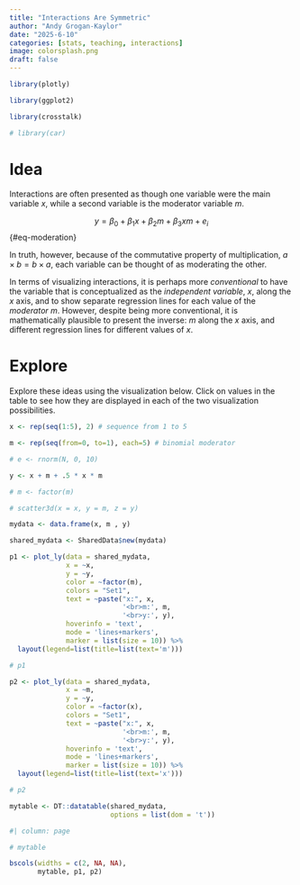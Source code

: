 ```yaml
---
title: "Interactions Are Symmetric"
author: "Andy Grogan-Kaylor" 
date: "2025-6-10"
categories: [stats, teaching, interactions]
image: colorsplash.png
draft: false
---
```


```r

library(plotly)

library(ggplot2)

library(crosstalk)

# library(car)

```

# Idea

Interactions are often presented as though one variable were the main variable *x*, while a second variable is the moderator variable *m*.

$$y = \beta_0 + \beta_1 x + \beta_2 m + \beta_3 xm + e_i$$ {#eq-moderation}

In truth, however, because of the commutative property of multiplication, $a \times b = b \times a$, each variable can be thought of as moderating the other.

In terms of visualizing interactions, it is perhaps more *conventional* to have the variable that is conceptualized as the *independent variable*, *x*, along the *x* axis, and to show separate regression lines for each value of the *moderator* *m*. However, despite being more conventional, it is mathematically plausible to present the inverse: *m* along the *x* axis, and different regression lines for different values of *x*.

# Explore

Explore these ideas using the visualization below. Click on values in the table to see how they are displayed in each of the two visualization possibilities.

```r

x <- rep(seq(1:5), 2) # sequence from 1 to 5

m <- rep(seq(from=0, to=1), each=5) # binomial moderator

# e <- rnorm(N, 0, 10)

y <- x + m + .5 * x * m 

# m <- factor(m)

# scatter3d(x = x, y = m, z = y)

mydata <- data.frame(x, m , y)

shared_mydata <- SharedData$new(mydata)

```

```r

p1 <- plot_ly(data = shared_mydata, 
              x = ~x, 
              y = ~y,
              color = ~factor(m), 
              colors = "Set1",
              text = ~paste("x:", x, 
                            '<br>m:', m,
                            '<br>y:', y),
              hoverinfo = 'text',
              mode = 'lines+markers',
              marker = list(size = 10)) %>% 
  layout(legend=list(title=list(text='m')))

# p1

```

```r

p2 <- plot_ly(data = shared_mydata, 
              x = ~m, 
              y = ~y,
              color = ~factor(x), 
              colors = "Set1",
              text = ~paste("x:", x, 
                            '<br>m:', m,
                            '<br>y:', y),
              hoverinfo = 'text',
              mode = 'lines+markers',
              marker = list(size = 10)) %>% 
  layout(legend=list(title=list(text='x')))

# p2

```

```r

mytable <- DT::datatable(shared_mydata, 
                         options = list(dom = 't'))

```


```r
#| column: page

# mytable

bscols(widths = c(2, NA, NA), 
       mytable, p1, p2)

```

